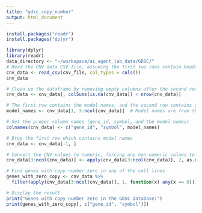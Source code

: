 ```yaml
---
title: "gdsc_copy_number"
output: html_document
---
```

```r
install.packages("readr")
install.packages("dplyr")

```

```r
library(dplyr)
library(readr)
data_directory <- "~/workspace/ai_agent_lab_data/GDSC/"
# Read the CNV data CSV file, assuming the first two rows contain headers
cnv_data <- read_csv(cnv_file, col_types = cols())
cnv_data
```

```r
# Clean up the dataframe by removing empty columns after the second row (model names)
cnv_data <- cnv_data[, colSums(is.na(cnv_data)) < nrow(cnv_data)]

# The first row contains the model names, and the second row contains gene_id and symbol
model_names <- cnv_data[1, 3:ncol(cnv_data)]  # Model names are from the 3rd column onwards

# Set the proper column names (gene_id, symbol, and the model names)
colnames(cnv_data) <- c("gene_id", "symbol", model_names)

# Drop the first row which contains model names
cnv_data <- cnv_data[-1, ]

# Convert the CNV values to numeric, forcing any non-numeric values to NA
cnv_data[3:ncol(cnv_data)] <- apply(cnv_data[3:ncol(cnv_data)], 2, as.numeric)

# Find genes with copy number zero in any of the cell lines
genes_with_zero_copy <- cnv_data %>%
  filter(apply(cnv_data[3:ncol(cnv_data)], 1, function(x) any(x == 0)))

# Display the result
print("Genes with copy number zero in the GDSC database:")
print(genes_with_zero_copy[, c("gene_id", "symbol")])


```
